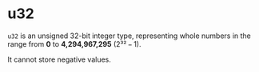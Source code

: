 # u32

`u32` is an unsigned 32-bit integer type, representing whole numbers in the range from **0** to **4,294,967,295** (2³² − 1).

It cannot store negative values.

